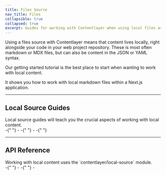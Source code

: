 ```yaml
---
title: Files Source
nav_title: Files
collapsible: true
collapsed: true
excerpt: Guides for working with Contentlayer when using local files as your content source.
---
```


Using a files source with Contentlayer means that content lives locally, right alongside your code in your web project repository. These is most often markdown or MDX files, but can also be content in the JSON or YAML syntax.

<div className="mt-8 grid gap-6 md:grid-cols-2">
  <Card
    title="Getting Started"
    icon="rocket"
    link={{ url: "/docs/getting-started", label: "Jump into it" }}
    subtitle="Our getting started tutorial shows you how to work with local content in a Next.js project."
  />
  <div className="mt-2">
    <p>
      Our getting started tutorial is the best place to start when wanting to
      work with local content.
    </p>
    <p>
      It shows you how to work with local markdown files within a Next.js
      application.
    </p>
  </div>
</div>

---

## Local Source Guides

<div className="-mt-4 grid gap-6 md:grid-cols-2">
  <div>
    Local source guides will teach you the crucial aspects of working with local
    content.
  </div>
  <div>
    -{" "}
    <ChevronLink
      label="Mapping Documents to Types"
      url="/docs/sources/files/mapping-document-types"
    />
    - <ChevronLink
      label="Generated Data"
      url="/docs/sources/files/generated-data"
    />-{" "}
    <ChevronLink
      label="Generated Type Definitions"
      url="/docs/sources/files/generated-types"
    />
    - <ChevronLink label="Using MDX" url="/docs/sources/files/mdx" />-{" "}
    <ChevronLink label="Working with Images" url="/docs/sources/files/images" />
  </div>
</div>

---

## API Reference

<div className="-mt-4 grid gap-6 md:grid-cols-2">
  <div>
    Working with local content uses the `contentlayer/local-source` module.
    <ChevronLink
      label="Full technical reference"
      url="/docs/reference/source-files"
    />
  </div>
  <div>
    -{" "}
    <ChevronLink
      label="makeSource"
      url="/docs/reference/source-files/make-source"
    />
    - <ChevronLink
      label="defineDocumentType"
      url="/docs/reference/source-files/define-document-type"
    />-{" "}
    <ChevronLink
      label="defineNestedType"
      url="/docs/reference/source-files/define-nested-type"
    />
    - <ChevronLink label="Field types reference" url="/docs/reference/source-files/field-types" />
  </div>
</div>
